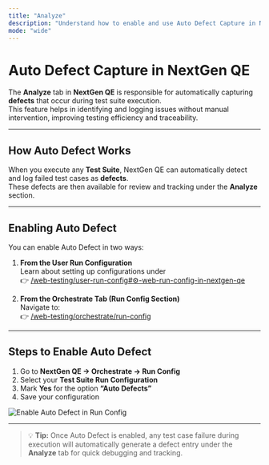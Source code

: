 ```yaml
---
title: "Analyze"
description: "Understand how to enable and use Auto Defect Capture in NextGen QE during test suite execution."
mode: "wide"
---
```


# Auto Defect Capture in NextGen QE

The **Analyze** tab in **NextGen QE** is responsible for automatically capturing **defects** that occur during test suite execution.  
This feature helps in identifying and logging issues without manual intervention, improving testing efficiency and traceability.

---

## How Auto Defect Works

When you execute any **Test Suite**, NextGen QE can automatically detect and log failed test cases as **defects**.  
These defects are then available for review and tracking under the **Analyze** section.

---

## Enabling Auto Defect

You can enable Auto Defect in two ways:

1. **From the User Run Configuration**  
   Learn about setting up configurations under  
   👉 [/web-testing/user-run-config#⚙️-web-run-config-in-nextgen-qe](/web-testing/user-run-config#⚙️-web-run-config-in-nextgen-qe)

2. **From the Orchestrate Tab (Run Config Section)**  
   Navigate to:  
   👉 [/web-testing/orchestrate/run-config](/web-testing/orchestrate/run-config)

---

## Steps to Enable Auto Defect

1. Go to **NextGen QE → Orchestrate → Run Config**  
2. Select your **Test Suite Run Configuration**  
3. Mark **Yes** for the option **“Auto Defects”**  
4. Save your configuration  

![Enable Auto Defect in Run Config](/web-testing/imgs/autodefects.png)

---

> 💡 **Tip:** Once Auto Defect is enabled, any test case failure during execution will automatically generate a defect entry under the **Analyze** tab for quick debugging and tracking.
